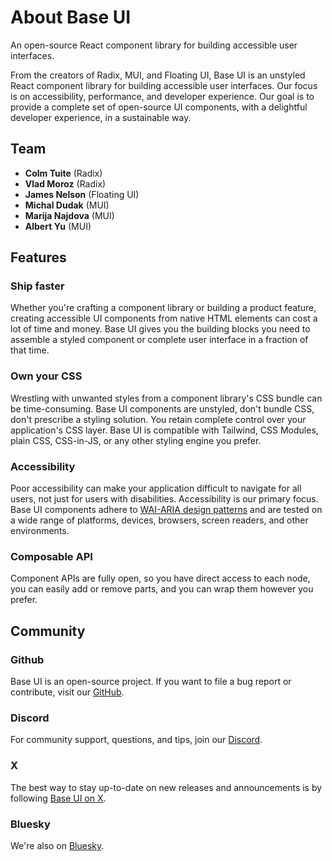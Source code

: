 # About Base UI
<Subtitle>An open-source React component library for building accessible user interfaces.</Subtitle>
<Meta
  name="description"
  content="An overview of Base UI, providing information on its history, team, and goals."
/>

From the creators of Radix, MUI, and Floating UI, Base UI is an unstyled React component library for building accessible user interfaces. Our focus is on accessibility, performance, and developer experience. Our goal is to provide a complete set of open-source UI components, with a delightful developer experience, in a sustainable way.

## Team

- **Colm Tuite** (Radix)
- **Vlad Moroz** (Radix)
- **James Nelson** (Floating UI)
- **Michal Dudak** (MUI)
- **Marija Najdova** (MUI)
- **Albert Yu** (MUI)

## Features

### Ship faster
Whether you're crafting a component library or building a product feature, creating accessible UI components from native HTML elements can cost a lot of time and money. Base UI gives you the building blocks you need to assemble a styled component or complete user interface in a fraction of that time.

### Own your CSS
Wrestling with unwanted styles from a component library's CSS bundle can be time-consuming. Base UI components are unstyled, don't bundle CSS, don't prescribe a styling solution. You retain complete control over your application's CSS layer. Base UI is compatible with Tailwind, CSS Modules, plain CSS, CSS-in-JS, or any other styling engine you prefer.

### Accessibility
Poor accessibility can make your application difficult to navigate for all users, not just for users with disabilities. Accessibility is our primary focus. Base UI components adhere to [WAI-ARIA design patterns](https://www.w3.org/WAI/ARIA/apg/patterns/) and are tested on a wide range of platforms, devices, browsers, screen readers, and other environments.

### Composable API
Component APIs are fully open, so you have direct access to each node, you can easily add or remove parts, and you can wrap them however you prefer.

## Community

### Github
Base UI is an open-source project. If you want to file a bug report or contribute, visit our [GitHub](https://github.com/mui/base-ui).

### Discord
For community support, questions, and tips, join our [Discord](https://discord.gg/g6C3hUtuxz).

### X
The best way to stay up-to-date on new releases and announcements is by following [Base UI on X](https://x.com/base_ui).

### Bluesky
We're also on [Bluesky](https://bsky.app/profile/base-ui.com).
